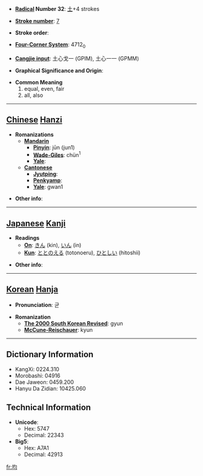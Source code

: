 * '''[[Wiktionary:Chinese radical index| Radical]] Number 32''': [[Wiktionary:Chinese radical index 土|土]]+4 strokes

* '''[[Wiktionary:Chinese total strokes index|Stroke number]]''': [[Wiktionary:Chinese total strokes index 7|7]]

* '''Stroke order''': 

* '''[[Wiktionary:Chinese four corner index|Four-Corner System]]''': 4712<sub>0</sub>

* '''[[Wiktionary:Chinese Cangjie index|Cangjie input]]''': 土心戈一 (GPIM), 土心一一 (GPMM)

* '''Graphical Significance and Origin''': 

* '''Common Meaning'''
*#equal, even, fair
*# all, also


----

== [[Chinese]] [[Hanzi]] ==

* '''Romanizations'''
** '''[[Mandarin]]'''
*** '''[[Pinyin]]''': jūn (jun1)
*** '''[[Wade-Giles]]''': chün<sup>1</sup>
*** '''[[Yale]]''': 
** '''[[Cantonese]]'''
*** '''[[Jyutping]]''':
*** '''[[Penkyamp]]''': 
*** '''[[Yale]]''': gwan1

* '''Other info''': 

----

== [[Japanese]] [[Kanji]] ==

* '''Readings'''
** '''[[On]]''': [[きん]] (kin), [[いん]] (in)
** '''[[Kun]]''': [[ととのえる]] (totonoeru), [[ひとしい]] (hitoshii)

* '''Other info''':  

----

== [[Korean]] [[Hanja]] ==

* '''Pronunciation''': 균

* '''Romanization'''
** '''[[The 2000 South Korean Revised Romanization|The 2000 South Korean Revised]]''': gyun
** '''[[McCune-Reischauer]]''': kyun

----

== Dictionary Information ==

* KangXi: 0224.310
* Morobashi: 04916
* Dae Jaweon: 0459.200
* Hanyu Da Zidian: 10425.060

== Technical Information ==

* '''Unicode''':
** Hex: 5747
** Decimal: 22343
* '''Big5''':
** Hex: A7A1
** Decimal: 42913

[[fr:均]]